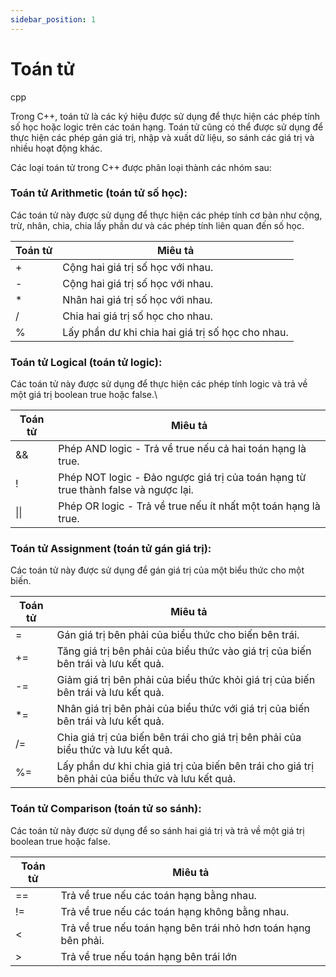 ```yaml
---
sidebar_position: 1
---
```

# Toán tử
cpp


 Trong C++, toán tử là các ký hiệu được sử dụng để thực hiện các phép tính số học hoặc logic trên các toán hạng. Toán tử cũng có thể được sử dụng để thực hiện các phép gán giá trị, nhập và xuất dữ liệu, so sánh các giá trị và nhiều hoạt động khác.

Các loại toán tử trong C++ được phân loại thành các nhóm sau:

### Toán tử Arithmetic (toán tử số học):
Các toán tử này được sử dụng để thực hiện các phép tính cơ bản như cộng, trừ, nhân, chia, chia lấy phần dư và các phép tính liên quan đến số học.

| Toán tử     | Miêu tả |
| ----------- | ----------- |
| +           | Cộng hai giá trị số học với nhau.     |
| -  | Cộng hai giá trị số học với nhau.        |
| * | Nhân hai giá trị số học với nhau. |
| / | Chia hai giá trị số học cho nhau. |
| % 	| Lấy phần dư khi chia hai giá trị số học cho nhau. |

### Toán tử Logical (toán tử logic):
Các toán tử này được sử dụng để thực hiện các phép tính logic và trả về một giá trị boolean true hoặc false.\

| Toán tử 	| Miêu tả |
| --------- | -------- |
| && 	| Phép AND logic - Trả về true nếu cả hai toán hạng là true. | 
| ! 	| Phép NOT logic - Đảo ngược giá trị của toán hạng từ true thành false và ngược lại. |
|   \|\|  | Phép OR logic - Trả về true nếu ít nhất một toán hạng là true. |


### Toán tử Assignment (toán tử gán giá trị):
Các toán tử này được sử dụng để gán giá trị của một biểu thức cho một biến.

| Toán tử | Miêu tả |
| ------ | ----- |
| = 	| Gán giá trị bên phải của biểu thức cho biến bên trái. | 
| += 	| Tăng giá trị bên phải của biểu thức vào giá trị của biến bên trái và lưu kết quả. |  
| -= 	| Giảm giá trị bên phải của biểu thức khỏi giá trị của biến bên trái và lưu kết quả. |
| *= 	| Nhân giá trị bên phải của biểu thức với giá trị của biến bên trái và lưu kết quả. |
| /= 	| Chia giá trị của biến bên trái cho giá trị bên phải của biểu thức và lưu kết quả. |
| %= 	| Lấy phần dư khi chia giá trị của biến bên trái cho giá trị bên phải của biểu thức và lưu kết quả. |

### Toán tử Comparison (toán tử so sánh):
Các toán tử này được sử dụng để so sánh hai giá trị và trả về một giá trị boolean true hoặc false.

| Toán tử |	Miêu tả |
| ---- | ---- |
| == 	| Trả về true nếu các toán hạng bằng nhau. |
| != 	| Trả về true nếu các toán hạng không bằng nhau. |
| < 	| Trả về true nếu toán hạng bên trái nhỏ hơn toán hạng bên phải. |
| > 	| Trả về true nếu toán hạng bên trái lớn |